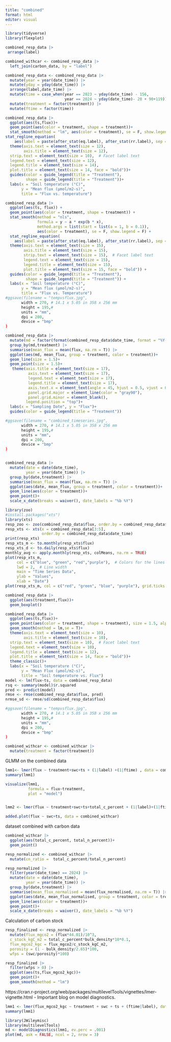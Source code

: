 ```yaml
---
title: "combined"
format: html
editor: visual
---
```


```r
library(tidyverse)
library(flexplot)
```

```r
combined_resp_data |> 
 arrange(label)

combined_withcar <- combined_resp_data |> 
  left_join(carbon_data, by = "label")
```

```r
combined_resp_data <- combined_resp_data |> 
  mutate(year = year(date_time)) |> 
  mutate(yday = yday(date_time)) |> 
  arrange(label,date_time) |> 
  mutate(time = case_when(year == 2023 ~ yday(date_time) - 156, 
                          year == 2024 ~ yday(date_time)- 28 + 90+119)) |> 
  mutate(treatment = factor(treatment)) |> 
  mutate(ftime = factor(time))
```

```r
combined_resp_data |> 
  ggplot(aes(ts,flux))+
  geom_point(aes(color = treatment, shape = treatment))+
  stat_smooth(method = "lm", aes(color = treatment), se = F, show.legend = F)+
stat_regline_equation(
    aes(label = paste(after_stat(eq.label), after_stat(rr.label), sep = "~~~~"), color = treatment), show.legend = F)+
  theme(axis.text = element_text(size = 12),
        axis.title = element_text(size = 12),
  strip.text = element_text(size = 10),  # Facet label text
  legend.text = element_text(size = 12),
  legend.title = element_text(size = 14),
  plot.title = element_text(size = 14, face = "bold"))+
  guides(color = guide_legend(title = "Treatment"),
         shape = guide_legend(title = "Treatment"))+
  labs(x = "Soil temperature (°C)",
       y = "Mean flux (μmol/m2-s)",
       title = "Flux vs. temperature")

combined_resp_data |> 
  ggplot(aes(ts, flux)) +
  geom_point(aes(color = treatment, shape = treatment)) +
  stat_smooth(method = "nls", 
              formula = y ~ a * exp(b * x), 
              method.args = list(start = list(a = 1, b = 0.1)), 
              aes(color = treatment), se = F, show.legend = F) +
  stat_regline_equation(
    aes(label = paste(after_stat(eq.label), after_stat(rr.label), sep = "~~~~"), color = treatment), show.legend = F) +
  theme(axis.text = element_text(size = 15),
        axis.title = element_text(size = 15),
        strip.text = element_text(size = 15),  # Facet label text
        legend.text = element_text(size = 15),
        legend.title = element_text(size = 15),
        plot.title = element_text(size = 15, face = "bold")) +
  guides(color = guide_legend(title = "Treatment"),
         shape = guide_legend(title = "Treatment")) +
  labs(x = "Soil temperature (°C)",
       y = "Mean flux (μmol/m2-s)",
       title = "Flux vs. Temperature")
#ggsave(filename = "tempvsflux.jpg",
       width = 270, # 14.1 x 5.05 in 358 x 256 mm 
       height = 195,# 
       units = "mm",
       dpi = 200,
       device = "bmp"
)
```




```r

combined_resp_data |> 
  mutate(md = factor(format(combined_resp_data$date_time, format = "%Y-%m-%d"))) |> 
  group_by(md,treatment) |> 
  summarise(mean_flux = mean(flux, na.rm = T)) |> 
  ggplot(aes(md, mean_flux, group = treatment, color = treatment))+
  geom_line(size = 1.5)+
  geom_point(size = 1.5)+
   theme(axis.title = element_text(size = 17),
          axis.text = element_text(size = 17),
          legend.text = element_text(size = 17),
          legend.title = element_text(size = 17),
          axis.text.x = element_text(angle = 45, hjust = 0.5, vjust = 0.5),
          panel.grid.major = element_line(color = "gray90"),
          panel.grid.minor = element_blank(),
         legend.position = "top")+
  labs(x = "Sampling Date", y = "Flux")+
  guides(color = guide_legend(title = "Treatment"))

#ggsave(filename = "combined_timeseries.jpg",
       width = 270, # 14.1 x 5.05 in 358 x 256 mm 
       height = 195,# 
       units = "mm",
       dpi = 200,
       device = "bmp"
)


combined_resp_data |> 
  mutate(date = date(date_time),
         year = year(date_time)) |> 
  group_by(date,treatment) |> 
  summarise(mean_flux = mean(flux, na.rm = T)) |> 
  ggplot(aes(date, mean_flux, group = treatment, color = treatment))+
  geom_line(aes(color = treatment))+
  geom_point()+
  scale_x_date(breaks = waiver(), date_labels = "%b %Y")
```

```r
library(zoo)
#install.packages("xts")
library(xts)
resp_zoo <- zoo(combined_resp_data$flux, order.by = combined_resp_data$date_time)
resp_xts <- xts(x = combined_resp_data[3:5],
                order.by = combined_resp_data$date_time)
print(resp_xts)
resp_xts_m <- to.monthly(resp_xts$flux)
resp_xts_d <- to.daily(resp_xts$flux)
monthly_avg <- apply.monthly(resp_xts, colMeans, na.rm = TRUE)
plot(resp_xts_m, 
     col = c("blue", "green", "red","purple"),  # Colors for the lines
     lwd = 2,  # Line width
     main = "Time Series Data", 
     ylab = "Values", 
     xlab = "Date")
plot(resp_xts_m, col = c("red", "green", "blue", "purple"), grid.ticks.on = "days", major.ticks = "days", grid.col = "lightgrey")


```


```r
combined_resp_data |> 
  ggplot(aes(treatment,flux))+
  geom_boxplot()
```

```r
combined_resp_data |> 
  ggplot(aes(ts,flux))+
  geom_point(aes(color = treatment, shape = treatment), size = 1.5, alpha = 1)+
  geom_smooth(method = lm,se = T)+
  theme(axis.text = element_text(size = 10),
        axis.title = element_text(size = 10),
  strip.text = element_text(size = 10),  # Facet label text
  legend.text = element_text(size = 10),
  legend.title = element_text(size = 12),
  plot.title = element_text(size = 14, face = "bold"))+
  theme_classic()+
  labs(x = "Soil temperature (°C)",
       y = "Mean Flux (μmol/m2-s)",
       title = "Soil temperature vs. Flux")
model <- lm(flux~ts, data = combined_resp_data)
rsq <- summary(model)$r.squared
pred <- predict(model)
rmse <- rmse(combined_resp_data$flux, pred)
nrmse_sd <- rmse/sd(combined_resp_data$flux)

#ggsave(filename = "tempvsflux.jpg",
       width = 270, # 14.1 x 5.05 in 358 x 256 mm 
       height = 195,# 
       units = "mm",
       dpi = 200,
       device = "bmp"
)
```

```r
combined_withcar <- combined_withcar |> 
  mutate(treatment = factor(treatment))
```

GLMM on the combined data
```r
lmm1<- lmer(flux ~ treatment+swc+ts + (1|label) +(1|ftime) , data = combined_withcar)
summary(lmm1)

visualize(lmm1,
          formula = flux~treatment,
          plot = "model")


lmm2 <- lmer(flux ~ treatment+swc+ts+total_c_percent + (1|label)+(1|ftime), data = combined_withcar)

added.plot(flux ~ swc+ts, data = combined_withcar)

```
dataset combined with carbon data
```r
combined_withcar |> 
  ggplot(aes(total_c_percent, total_n_percent))+
  geom_point()
```

```r
resp_normalized <- combined_withcar |> 
  mutate(cn_ratio =  total_c_percent/total_n_percent) 
```

```r
resp_normalized |> 
  filter(year(date_time) == 2024) |> 
  mutate(date = date(date_time),
         year = year(date_time)) |> 
  group_by(date,treatment) |> 
  summarise(mean_flux_normalised = mean(flux_normalised, na.rm = T)) |> 
  ggplot(aes(date, mean_flux_normalised, group = treatment, color = treatment))+
  geom_line(aes(color = treatment))+
  geom_point()+
  scale_x_date(breaks = waiver(), date_labels = "%b %Y")
```


Calculation of carbon stock

```r
resp_finalized <- resp_normalized |> 
  mutate(flux_mgco2 = (flux*44.01)/10^3, 
  c_stock_kgC_m2 = total_c_percent*bulk_density*10*0.1, 
  flux_mgco2_kgc = flux_mgco2/c_stock_kgC_m2,
  porosity = (1 - bulk_density/2.65)*100,
  wfps = (swc/porosity)*100)
```

```r
resp_finalized |> 
  filter(wfps > 0) |> 
  ggplot(aes(ts,flux_mgco2_kgc))+
  geom_point()+
  geom_smooth(method = "lm")
```
https://cran.r-project.org/web/packages/multilevelTools/vignettes/lmer-vignette.html - Important blog on model diagnostics. 
```r
lmm1 <- lmer(flux_mgco2_kgc ~ treatment + swc + ts + (ftime|label), data = resp_finalized)
summary(lmm1)

library(JWileymisc)
library(multilevelTools)
md <- modelDiagnostics(lmm1, ev.perc = .001)
plot(md, ask = FALSE, ncol = 2, nrow = 3)
```

